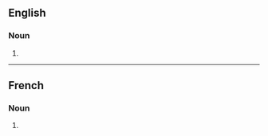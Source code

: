 ==English==

===Noun===
{{head|en|noun plural form}}

# {{plural of|imitation|lang=en}}

----

==French==

===Noun===
{{head|fr|noun plural form|g=f}}

# {{plural of|imitation|lang=fr}}